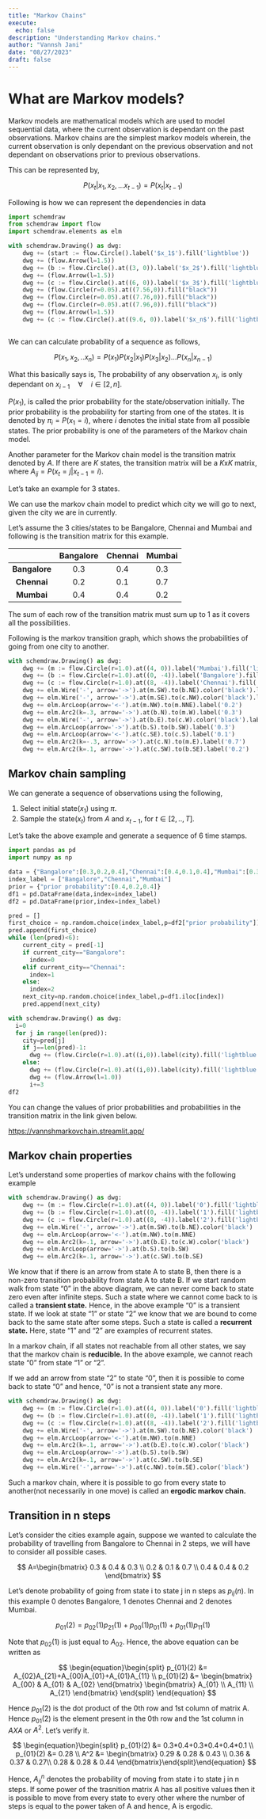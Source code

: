 ```yaml
---
title: "Markov Chains"
execute: 
  echo: false
description: "Understanding Markov chains."
author: "Vannsh Jani"
date: "08/27/2023"
draft: false
---
```


# What are Markov models?

Markov models are mathematical models which are used to model sequential data, where the current observation is dependant on the past observations. Markov chains are the simplest markov models wherein, the current observation is only dependant on the previous observation and not dependant on observations prior to previous observations.

This can be represented by,

$$
P(x_t|x_1,x_2,...x_{t-1})=P(x_t|x_{t-1})
$$

Following is how we can represent the dependencies in data

```python
import schemdraw
from schemdraw import flow
import schemdraw.elements as elm

with schemdraw.Drawing() as dwg:
    dwg += (start := flow.Circle().label('$x_1$').fill('lightblue'))
    dwg += (flow.Arrow(l=1.5))
    dwg += (b := flow.Circle().at((3, 0)).label('$x_2$').fill('lightblue'))
    dwg += (flow.Arrow(l=1.5))
    dwg += (c := flow.Circle().at((6, 0)).label('$x_3$').fill('lightblue'))
    dwg += (flow.Circle(r=0.05).at((7.56,0)).fill("black"))
    dwg += (flow.Circle(r=0.05).at((7.76,0)).fill("black"))
    dwg += (flow.Circle(r=0.05).at((7.96,0)).fill("black"))
    dwg += (flow.Arrow(l=1.5))
    dwg += (c := flow.Circle().at((9.6, 0)).label('$x_n$').fill('lightblue'))



```

We can can calculate probability of a sequence as follows,

$$
P(x_1,x_2,..x_n)=P(x_1)P(x_2|x_1)P(x_3|x_2)...P(x_n|x_{n-1})
$$

What this basically says is, The probability of any observation $x_i$, is only dependant on $x_{i-1} \quad \forall \quad i \in [2,n]$.

$P(x_1)$, is called the prior probability for the state/observation initially. The prior probability is the probability for starting from one of the states. It is denoted by $\pi_i=P(x_1=i)$, where $i$ denotes the initial state from all possible states. The prior probability is one of the parameters of the Markov chain model.

Another parameter for the Markov chain model is the transition matrix denoted by $A$. If there are $K$ states, the transition matrix will be a $K$x$K$ matrix, where $A_{ij}=P(x_t=j|x_{t-1}=i)$.

Let's take an example for 3 states.

We can use the markov chain model to predict which city we will go to next, given the city we are in currently.

Let's assume the 3 cities/states to be Bangalore, Chennai and Mumbai and following is the transition matrix for this example.

|               | Bangalore | Chennai | Mumbai |
|:-------------:|:---------:|:-------:|:------:|
| **Bangalore** |    0.3    |   0.4   |  0.3   |
|  **Chennai**  |    0.2    |   0.1   |  0.7   |
|  **Mumbai**   |    0.4    |   0.4   |  0.2   |

The sum of each row of the transition matrix must sum up to 1 as it covers all the possibilities.

Following is the markov transition graph, which shows the probabilities of going from one city to another.

```python
with schemdraw.Drawing() as dwg:
    dwg += (m := flow.Circle(r=1.0).at((4, 0)).label('Mumbai').fill('lightblue'))
    dwg += (b := flow.Circle(r=1.0).at((0, -4)).label('Bangalore').fill('lightblue'))
    dwg += (c := flow.Circle(r=1.0).at((8, -4)).label('Chennai').fill('lightblue'))
    dwg += elm.Wire('-', arrow='->').at(m.SW).to(b.NE).color('black').label('0.4')
    dwg += elm.Wire('-', arrow='->').at(m.SE).to(c.NW).color('black').label('0.4')
    dwg += elm.ArcLoop(arrow='<-').at(m.NW).to(m.NNE).label('0.2')
    dwg += elm.Arc2(k=.3, arrow='->').at(b.N).to(m.W).label('0.3')
    dwg += elm.Wire('-', arrow='->').at(b.E).to(c.W).color('black').label('0.4')
    dwg += elm.ArcLoop(arrow='->').at(b.S).to(b.SW).label('0.3')
    dwg += elm.ArcLoop(arrow='<-').at(c.SE).to(c.S).label('0.1')
    dwg += elm.Arc2(k=-.3, arrow='->').at(c.N).to(m.E).label('0.7')
    dwg += elm.Arc2(k=.1, arrow='->').at(c.SW).to(b.SE).label('0.2')
```

## Markov chain sampling

We can generate a sequence of observations using the following,

1.  Select initial state$(x_1)$ using $\pi$.
2.  Sample the state$(x_t)$ from $A$ and $x_{t-1}$, for $t \in[2,..,T]$.

Let's take the above example and generate a sequence of 6 time stamps.

```python
import pandas as pd
import numpy as np

data = {"Bangalore":[0.3,0.2,0.4],"Chennai":[0.4,0.1,0.4],"Mumbai":[0.3,0.7,0.2]}
index_label = ["Bangalore","Chennai","Mumbai"]
prior = {"prior probability":[0.4,0.2,0.4]}
df1 = pd.DataFrame(data,index=index_label)
df2 = pd.DataFrame(prior,index=index_label)

pred = []
first_choice = np.random.choice(index_label,p=df2["prior probability"])
pred.append(first_choice)
while (len(pred)<6):
    current_city = pred[-1]
    if current_city=="Bangalore":
      index=0
    elif current_city=="Chennai":
      index=1
    else:
      index=2
    next_city=np.random.choice(index_label,p=df1.iloc[index])
    pred.append(next_city)

with schemdraw.Drawing() as dwg:
  i=0
  for j in range(len(pred)):
    city=pred[j]
    if j==len(pred)-1:
      dwg += (flow.Circle(r=1.0).at((i,0)).label(city).fill('lightblue'))
    else:
      dwg += (flow.Circle(r=1.0).at((i,0)).label(city).fill('lightblue'))
      dwg += (flow.Arrow(l=1.0))
      i+=3
df2
```

You can change the values of prior probabilities and probabilities in the transition matrix in the link given below.

<https://vannshmarkovchain.streamlit.app/>

## Markov chain properties

Let's understand some properties of markov chains with the following example

```python
with schemdraw.Drawing() as dwg:
    dwg += (m := flow.Circle(r=1.0).at((4, 0)).label('0').fill('lightblue'))
    dwg += (b := flow.Circle(r=1.0).at((0, -4)).label('1').fill('lightblue'))
    dwg += (c := flow.Circle(r=1.0).at((8, -4)).label('2').fill('lightblue'))
    dwg += elm.Wire('-', arrow='->').at(m.SW).to(b.NE).color('black')
    dwg += elm.ArcLoop(arrow='<-').at(m.NW).to(m.NNE)
    dwg += elm.Arc2(k=.1, arrow='->').at(b.E).to(c.W).color('black')
    dwg += elm.ArcLoop(arrow='->').at(b.S).to(b.SW)
    dwg += elm.Arc2(k=.1, arrow='->').at(c.SW).to(b.SE)

```

We know that if there is an arrow from state A to state B, then there is a non-zero transition probability from state A to state B. If we start random walk from state "0" in the above diagram, we can never come back to state zero even after infinite steps. Such a state where we cannot come back to is called a **transient state.** Hence, in the above example "0" is a transient state. If we look at state "1" or state "2" we know that we are bound to come back to the same state after some steps. Such a state is called a **recurrent state.** Here, state "1" and "2" are examples of recurrent states.

In a markov chain, if all states not reachable from all other states, we say that the markov chain is **reducible.** In the above example, we cannot reach state "0" from state "1" or "2".

If we add an arrow from state "2" to state "0", then it is possible to come back to state "0" and hence, "0" is not a transient state any more.

```python
with schemdraw.Drawing() as dwg:
    dwg += (m := flow.Circle(r=1.0).at((4, 0)).label('0').fill('lightblue'))
    dwg += (b := flow.Circle(r=1.0).at((0, -4)).label('1').fill('lightblue'))
    dwg += (c := flow.Circle(r=1.0).at((8, -4)).label('2').fill('lightblue'))
    dwg += elm.Wire('-', arrow='->').at(m.SW).to(b.NE).color('black')
    dwg += elm.ArcLoop(arrow='<-').at(m.NW).to(m.NNE)
    dwg += elm.Arc2(k=.1, arrow='->').at(b.E).to(c.W).color('black')
    dwg += elm.ArcLoop(arrow='->').at(b.S).to(b.SW)
    dwg += elm.Arc2(k=.1, arrow='->').at(c.SW).to(b.SE)
    dwg += elm.Wire('-',arrow='->').at(c.NW).to(m.SE).color('black')
```

Such a markov chain, where it is possible to go from every state to another(not necessarily in one move) is called an **ergodic markov chain.**

## Transition in n steps

Let's consider the cities example again, suppose we wanted to calculate the probability of travelling from Bangalore to Chennai in 2 steps, we will have to consider all possible cases.

$$
A=\begin{bmatrix} 0.3 & 0.4 & 0.3 \\ 0.2 & 0.1 & 0.7 \\ 0.4 & 0.4 & 0.2 \end{bmatrix}
$$

Let's denote probability of going from state i to state j in n steps as $p_{ij}(n)$. In this example 0 denotes Bangalore, 1 denotes Chennai and 2 denotes Mumbai.

$$
p_{01}(2) = p_{02}(1)p_{21}(1)+p_{00}(1)p_{01}(1)+p_{01}(1)p_{11}(1)
$$

Note that $p_{02}(1)$ is just equal to $A_{02}$. Hence, the above equation can be written as

$$
\begin{equation}\begin{split} p_{01}(2) &= A_{02}A_{21}+A_{00}A_{01}+A_{01}A_{11} \\ p_{01}(2) &= \begin{bmatrix} A_{00} & A_{01} & A_{02} \end{bmatrix} \begin{bmatrix} A_{01} \\ A_{11} \\ A_{21} \end{bmatrix} \end{split} \end{equation}
$$

Hence $p_{01}(2)$ is the dot product of the 0th row and 1st column of matrix A. Hence $p_{01}(2)$ is the element present in the 0th row and the 1st column in $AXA$ or $A^2$. Let's verify it.

$$
\begin{equation}\begin{split} p_{01}(2) &= 0.3*0.4+0.3*0.4+0.4*0.1 \\ p_{01}(2) &= 0.28 \\ A^2 &= \begin{bmatrix} 0.29 & 0.28 & 0.43 \\ 0.36 & 0.37 & 0.27\\ 0.28 & 0.28 & 0.44 \end{bmatrix}\end{split}\end{equation}
$$

Hence, $A^n_{ij}$ denotes the probability of moving from state i to state j in n steps. If some power of the trasnition matrix A has all positive values then it is possible to move from every state to every other where the number of steps is equal to the power taken of A and hence, A is ergodic.
